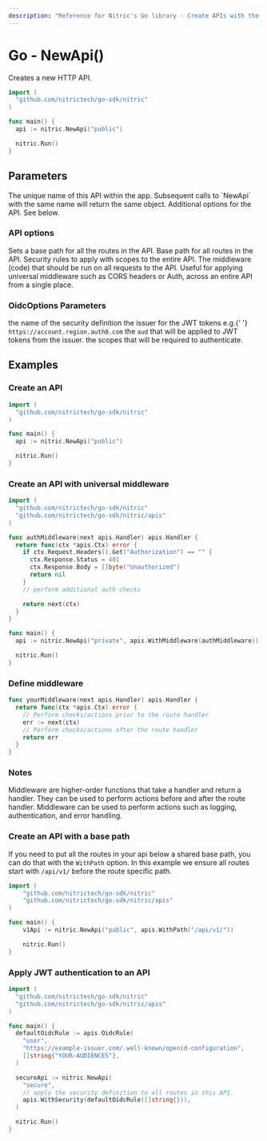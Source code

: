 ```yaml
---
description: "Reference for Nitric's Go library - Create APIs with the Nitric Go SDK"
---
```


# Go - NewApi()

Creates a new HTTP API.

```go
import (
  "github.com/nitrictech/go-sdk/nitric"
)

func main() {
  api := nitric.NewApi("public")

  nitric.Run()
}
```

## Parameters

<Properties>
  <Property name="name" required type="string">
    The unique name of this API within the app. Subsequent calls to `NewApi`
    with the same name will return the same object.
  </Property>
  <Property name="options" type="...ApiOption">
    Additional options for the API. See below.
  </Property>
</Properties>

### API options

<Properties>
  <Property name="WithPath()" type="ApiOption">
    Sets a base path for all the routes in the API.
    <Properties nested>
      <Property name="path" required type="string">
        Base path for all routes in the API.
      </Property>
    </Properties>
  </Property>
  <Property name="WithSecurity()" type="OidcOptions">
    Security rules to apply with scopes to the entire API.
  </Property>
  <Property name="WithMiddleware()" type="ApiOption">
    <Properties nested>
      <Property name="middleware" required type="nitric.Middleware[apis.Ctx]">
        The middleware (code) that should be run on all requests to the API.
        Useful for applying universal middleware such as CORS headers or Auth,
        across an entire API from a single place.
      </Property>
    </Properties>
  </Property>
</Properties>

### OidcOptions Parameters

<Properties>
  <Property name="Name" required type="string">
    the name of the security definition
  </Property>
  <Property name="Issuer" required type="string">
    the issuer for the JWT tokens e.g.{' '}
    <code>https://account.region.auth0.com</code>
  </Property>
  <Property name="Audiences" required type="[]string">
    the <code>aud</code> that will be applied to JWT tokens from the issuer.
  </Property>
  <Property name="Scopes" required type="[]string">
    the scopes that will be required to authenticate.
  </Property>
</Properties>

## Examples

### Create an API

```go
import (
  "github.com/nitrictech/go-sdk/nitric"
)

func main() {
  api := nitric.NewApi("public")

  nitric.Run()
}
```

### Create an API with universal middleware

```go
import (
  "github.com/nitrictech/go-sdk/nitric"
  "github.com/nitrictech/go-sdk/nitric/apis"
)

func authMiddleware(next apis.Handler) apis.Handler {
  return func(ctx *apis.Ctx) error {
    if ctx.Request.Headers().Get("Authorization") == "" {
      ctx.Response.Status = 401
      ctx.Response.Body = []byte("Unauthorized")
      return nil
    }
    // perform additional auth checks

    return next(ctx)
  }
}

func main() {
  api := nitric.NewApi("private", apis.WithMiddleware(authMiddleware))

  nitric.Run()
}
```

### Define middleware

```go
func yourMiddleware(next apis.Handler) apis.Handler {
  return func(ctx *apis.Ctx) error {
    // Perform checks/actions prior to the route handler
    err := next(ctx)
    // Perform checks/actions after the route handler
    return err
  }
}
```

### Notes

Middleware are higher-order functions that take a handler and return a handler. They can be used to perform actions before and after the route handler. Middleware can be used to perform actions such as logging, authentication, and error handling.

### Create an API with a base path

If you need to put all the routes in your api below a shared base path, you can do that with the `WithPath` option. In this example we ensure all routes start with `/api/v1/` before the route specific path.

```go
import (
	"github.com/nitrictech/go-sdk/nitric"
	"github.com/nitrictech/go-sdk/nitric/apis"
)

func main() {
	v1Api := nitric.NewApi("public", apis.WithPath("/api/v1/"))

	nitric.Run()
}
```

### Apply JWT authentication to an API

```go
import (
  "github.com/nitrictech/go-sdk/nitric"
  "github.com/nitrictech/go-sdk/nitric/apis"
)

func main() {
  defaultOidcRule := apis.OidcRule(
    "user",
    "https://example-issuer.com/.well-known/openid-configuration",
    []string{"YOUR-AUDIENCES"},
  )

  secureApi := nitric.NewApi(
    "secure",
    // apply the security definition to all routes in this API.
    apis.WithSecurity(defaultOidcRule([]string{})),
  )

  nitric.Run()
}
```

